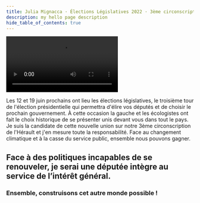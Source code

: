 ```yaml
---
title: Julia Mignacca · Élections Législatives 2022 · 3ème circonscription de l'Hérault
description: my hello page description
hide_table_of_contents: true
---
```



<Video
  src="https://peertube.noussommes.org/videos/embed/558f692d-464b-4ec5-b791-622811261a62?subtitle=fr&autoplay=0&warningTitle=0&peertubeLink=0"
  title="Décidons l'Hérault"
/>

<Title variant="primary">
  Candidate de la nouvelle union populaire écologique et sociale
</Title>
Les 12 et 19 juin prochains ont lieu les élections législatives, le troisième tour
de l'élection présidentielle qui permettra d'élire vos députés et de choisir le prochain
gouvernement. À cette occasion la gauche et les écologistes ont fait le choix historique
de se présenter unis devant vous dans tout le pays. Je suis la candidate de cette
nouvelle union sur notre 3ème circonscription de l'Hérault et j'en mesure toute la
responsabilité. Face au changement climatique et à la casse du service public, ensemble
nous pouvons gagner.

## Face à des politiques incapables de se renouveler, je serai une députée intègre au service de l’intérêt général.

### Ensemble, construisons cet autre monde possible !
